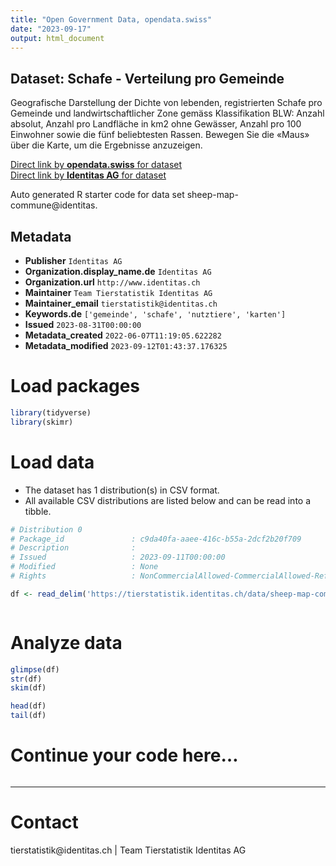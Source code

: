 ```yaml
---
title: "Open Government Data, opendata.swiss"
date: "2023-09-17"
output: html_document
---
```


## Dataset: Schafe - Verteilung pro Gemeinde

Geografische Darstellung der Dichte von lebenden, registrierten Schafe pro Gemeinde und landwirtschaftlicher Zone gemäss Klassifikation BLW: Anzahl absolut, Anzahl pro Landfläche in km2 ohne Gewässer, Anzahl pro 100 Einwohner sowie die fünf beliebtesten Rassen. Bewegen Sie die «Maus» über die Karte, um die Ergebnisse anzuzeigen.

[Direct link by **opendata.swiss** for dataset](https://opendata.swiss/de/dataset/schafe-verteilung-pro-gemeinde)<br>
[Direct link by **Identitas AG** for dataset](https://tierstatistik.identitas.ch/)

Auto generated R starter code for data set sheep-map-commune@identitas.

## Metadata

- **Publisher** `Identitas AG`
- **Organization.display_name.de** `Identitas AG`
- **Organization.url** `http://www.identitas.ch`
- **Maintainer** `Team Tierstatistik Identitas AG`
- **Maintainer_email** `tierstatistik@identitas.ch`
- **Keywords.de** `['gemeinde', 'schafe', 'nutztiere', 'karten']`
- **Issued** `2023-08-31T00:00:00`
- **Metadata_created** `2022-06-07T11:19:05.622282`
- **Metadata_modified** `2023-09-12T01:43:37.176325`


# Load packages

```r

library(tidyverse)
library(skimr)

```

# Load data

-   The dataset has 1 distribution(s) in CSV format.
-   All available CSV distributions are listed below and can be read into a tibble.

```r

# Distribution 0
# Package_id               : c9da40fa-aaee-416c-b55a-2dcf2b20f709
# Description              : 
# Issued                   : 2023-09-11T00:00:00
# Modified                 : None
# Rights                   : NonCommercialAllowed-CommercialAllowed-ReferenceRequired

df <- read_delim('https://tierstatistik.identitas.ch/data/sheep-map-commune.csv')



```

# Analyze data

```r

glimpse(df)
str(df)
skim(df)

head(df)
tail(df)

```

# Continue your code here...

```r

```

------------------------------------------------------------------------

# Contact

tierstatistik@identitas.ch | Team Tierstatistik Identitas AG
